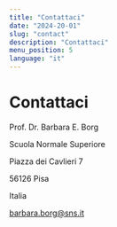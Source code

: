 ```yaml
---
title: "Contattaci"
date: "2024-20-01"
slug: "contact"
description: "Contattaci"
menu_position: 5
language: "it"
---
```


# Contattaci

Prof. Dr. Barbara E. Borg

Scuola Normale Superiore

Piazza dei Cavlieri 7

56126 Pisa

Italia

barbara.borg@sns.it

